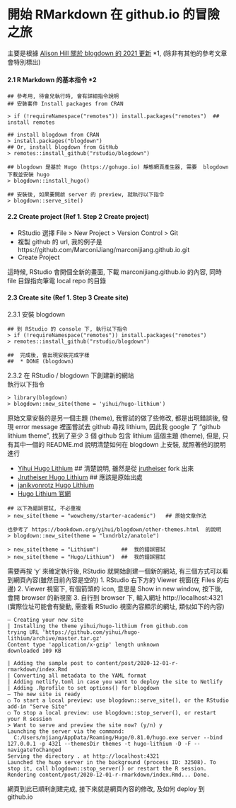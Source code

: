 # 開始  RMarkdown 在 github.io 的冒險之旅

主要是根據  [Alison Hill 關於 blogdown 的 2021 更新](https://alison.rbind.io/post/new-year-new-blogdown/) *1, (除非有其他的參考文章會特別標出)

#### 2.1 R Markdown 的基本指令 *2

```
## 參考用, 待會兒執行時, 會有詳細指令說明
## 安裝套件 Install packages from CRAN

> if (!requireNamespace("remotes")) install.packages("remotes")  ## install remotes

## install blogdown from CRAN
> install.packages("blogdown") 
## Or, install blogdown from GitHub
> remotes::install_github("rstudio/blogdown")

## blogdown 是基於 Hugo (https://gohugo.io) 靜態網頁產生器, 需要  blogdown 下載並安裝 hugo
> blogdown::install_hugo()

## 安裝後, 如果要開啟 server 的 preview, 就執行以下指令
> blogdown::serve_site()
```

#### 2.2 Create project (Ref 1. Step 2 Create project)
- RStudio 選擇  File > New Project > Version Control > Git
- 複製 github 的 url, 我的例子是 https://github.com/MarconiJiang/marconijiang.github.io.git
- Create Project  

這時候, RStudio 會開個全新的畫面, 下載 marconijiang.github.io 的內容, 同時 file 目錄指向筆電 local repo 的目錄


#### 2.3 Create site (Ref 1. Step 3 Create site)
2.3.1 安裝 blogdown

```
## 到 RStudio 的 console 下, 執行以下指令
> if (!requireNamespace("remotes")) install.packages("remotes")
> remotes::install_github("rstudio/blogdown")

##  完成後, 會出現安裝完成字樣
##  * DONE (blogdown)
```

2.3.2 在 RStudio / blogdown 下創建新的網站    
執行以下指令

```
> library(blogdown)
> blogdown::new_site(theme = 'yihui/hugo-lithium')
```

原始文章安裝的是另一個主題 (theme), 我嘗試的做了些修改, 都是出現錯誤後, 發現 error message 裡面嘗試去 github 尋找 lithium, 因此我 google 了 "github lithium theme", 找到了至少 3 個 github 包含 lithium 這個主題 (theme), 但是, 只有其中一個的 README.md 說明清楚如何在 blogdown 上安裝, 就照著他的說明進行    

- [Yihui Hugo Lithium ](https://github.com/yihui/hugo-lithium)          ## 清楚說明, 雖然是從 [jrutheiser](https://github.com/jrutheiser/hugo-lithium-theme) fork 出來
- [Jrutheiser Hugo Lithium](https://github.com/jrutheiser/hugo-lithium-theme)    ## 應該是原始出處
- [janikvonrotz Hugo Lithium](https://github.com/janikvonrotz/hugo-lithium-theme)
- [Hugo Lithium 官網](https://themes.gohugo.io/hugo-lithium-theme/)

```
## 以下為錯誤嘗試, 不必重複
> new_site(theme = "wowchemy/starter-academic")   ## 原始文章作法

也參考了 https://bookdown.org/yihui/blogdown/other-themes.html  的說明
> blogdown::new_site(theme = "lxndrblz/anatole")

> new_site(theme = "Lithium")       ##  我的錯誤嘗試
> new_site(theme = "Hugo/Lithium")  ##  我的錯誤嘗試
```  

需要再按 'y' 來確定執行後, RStudio 就開始創建一個新的網站,  有三個方式可以看到網頁內容(雖然目前內容是空的)
1. RStudio 右下方的 Viewer 視窗(在 Files 的右邊)
2. Viewer 視窗下, 有個箭頭的 icon, 意思是  Show in new window, 按下後, 會開 browser 的新視窗
3. 自行到 browser 下, 輸入網址  http://localhost:4321 (實際位址可能會有變動, 需查看 RStudio 視窗內容顯示的網址, 類似如下的內容)

```
― Creating your new site
| Installing the theme yihui/hugo-lithium from github.com
trying URL 'https://github.com/yihui/hugo-lithium/archive/master.tar.gz'
Content type 'application/x-gzip' length unknown
downloaded 109 KB

| Adding the sample post to content/post/2020-12-01-r-rmarkdown/index.Rmd
| Converting all metadata to the YAML format
| Adding netlify.toml in case you want to deploy the site to Netlify
| Adding .Rprofile to set options() for blogdown
― The new site is ready
○ To start a local preview: use blogdown::serve_site(), or the RStudio add-in "Serve Site"
○ To stop a local preview: use blogdown::stop_server(), or restart your R session
> Want to serve and preview the site now? (y/n) y
Launching the server via the command:
  C:/Users/mjiang/AppData/Roaming/Hugo/0.81.0/hugo.exe server --bind 127.0.0.1 -p 4321 --themesDir themes -t hugo-lithium -D -F --navigateToChanged
Serving the directory . at http://localhost:4321
Launched the hugo server in the background (process ID: 32508). To stop it, call blogdown::stop_server() or restart the R session.
Rendering content/post/2020-12-01-r-rmarkdown/index.Rmd... Done.
```

網頁到此已順利創建完成, 接下來就是網頁內容的修改, 及如何 deploy 到 github.io
